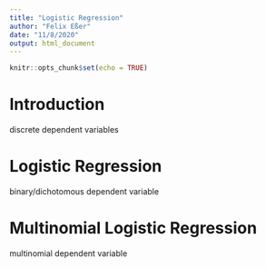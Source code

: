 ```yaml
---
title: "Logistic Regression"
author: "Felix Eßer"
date: "11/8/2020"
output: html_document
---
```


```r
knitr::opts_chunk$set(echo = TRUE)
```

# Introduction
discrete dependent variables 


# Logistic Regression 
binary/dichotomous dependent variable 


# Multinomial Logistic Regression
multinomial dependent variable